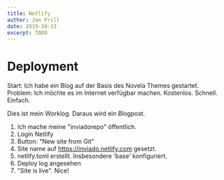 ```yaml
---
title: Netlify
author: Jan Prill
date: 2019-10-13
excerpt: TODO
---
```


# Deployment

Start: Ich habe ein Blog auf der Basis des Novela Themes gestartet. Problem: Ich möchte es im Internet verfügbar machen. Kostenlos. Schnell. Einfach.

Dies ist mein Worklog. Daraus wird ein Blogpost.

1. Ich mache meine "inviadorepo" öffentlich.
1. Login Netlify
1. Button: "New site from Git"
1. Site name auf https://inviado.netlify.com gesetzt.
1. netlify.toml erstellt. Insbesondere 'base' konfiguriert.
1. Deploy log angesehen
1. "Site is live". Nice!

